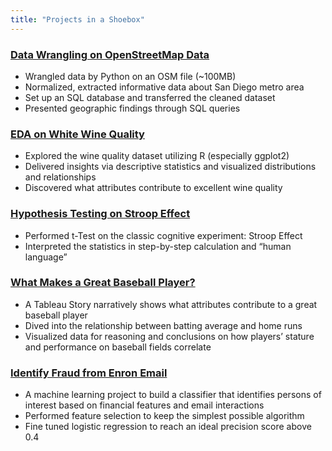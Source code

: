 ```yaml
---
title: "Projects in a Shoebox"
---
```


### [Data Wrangling on OpenStreetMap Data](https://archidemi.github.io/DataWrangling_OpenStreetMap/)

- Wrangled data by Python on an OSM file (~100MB)
- Normalized, extracted informative data about San Diego metro area
- Set up an SQL database and transferred the cleaned dataset
- Presented geographic findings through SQL queries

### [EDA on White Wine Quality](https://archidemi.github.io/EDA_WineQuality/whiteWine.html)

- Explored the wine quality dataset utilizing R (especially ggplot2)
- Delivered insights via descriptive statistics and visualized distributions and relationships
- Discovered what attributes contribute to excellent wine quality

### [Hypothesis Testing on Stroop Effect](https://archidemi.github.io/tTest_StroopEffect/strooptest.html)

- Performed t-Test on the classic cognitive experiment: Stroop Effect
- Interpreted the statistics in step-by-step calculation and "human language"

### [What Makes a Great Baseball Player?](https://public.tableau.com/profile/ssni#!/vizhome/baseball_v2_1/Baseball_Story)

- A Tableau Story narratively shows what attributes contribute to a great baseball player
- Dived into the relationship between batting average and home runs
- Visualized data for reasoning and conclusions on how players' stature and performance on baseball fields correlate

### [Identify Fraud from Enron Email](https://archidemi.github.io/ml_EnronPOIClassifier/)

- A machine learning project to build a classifier that identifies persons of interest based on financial features and email interactions
- Performed feature selection to keep the simplest possible algorithm
- Fine tuned logistic regression to reach an ideal precision score above 0.4